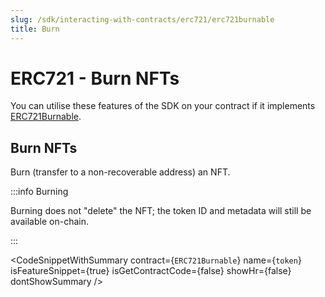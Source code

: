 ```yaml
---
slug: /sdk/interacting-with-contracts/erc721/erc721burnable
title: Burn
---
```



# ERC721 - Burn NFTs

You can utilise these features of the SDK on your contract if it implements [ERC721Burnable](/extensions/erc-721/erc721burnable).

<div className="row" style={{ marginBottom: 24 }}>
  <div className="col col--12" style={{ marginTop: 8 }}>
    <QuickstartCard
      name="Learn how to implement ERC721Burnable in your smart contract"
      link={"/extensions/erc-721/erc721burnable"}
      image="/assets/icons/general.png"
    />
  </div>
</div>

## Burn NFTs

Burn (transfer to a non-recoverable address) an NFT.

:::info Burning

Burning does not "delete" the NFT; the token ID and metadata will still be available on-chain.

:::

<CodeSnippetWithSummary
  contract={`ERC721Burnable`}
  name={`token`}
  isFeatureSnippet={true}
  isGetContractCode={false}
  showHr={false}
  dontShowSummary
/>
